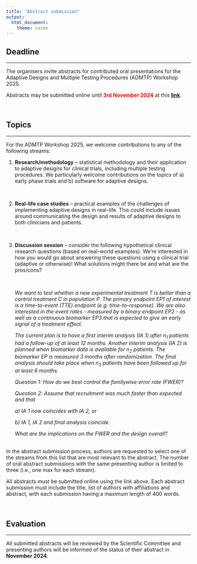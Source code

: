 ```yaml
---
title: "Abstract submission"
output:
  html_document:
    theme: cosmo
---
```


<!-- <style type="text/css"> -->

<!-- body { -->

<!--  background-image: url("coming_soon.jpg"); -->

<!--  background-position: center top; -->

<!--  background-size: 100% auto; -->

<!-- } -->

<!-- </style>  -->

```{=html}
<style type="text/css">
h1.title {
  font-size: 36px;
  color: DarkRed;
  text-align: center;
}
</style>
```
<!-- ![](images/coming_soon3.gif){width=100%} -->

## Deadline

<hr>

The organisers invite abstracts for contributed oral presentations for the Adaptive Designs and Multiple Testing Procedures (ADMTP) Workshop 2025.

Abstracts may be submitted online until <b><font color="#ff0000">3rd November 2024</font></b> at this [**link**](https://www.conftool.org/admtp2025).

<br>

## Topics

<hr>

For the ADMTP Workshop 2025, we welcome contributions to any of the following streams:

<ol>

<li><b>Research/methodology</b> -- statistical methodology and their application to adaptive designs for clinical trials, including multiple testing procedures. We particularly welcome contributions on the topics of a) early phase trials and b) software for adaptive designs.</li> <br>

<li><b>Real-life case studies</b> -- practical examples of the challenges of implementing adaptive designs in real-life. This could include issues around communicating the design and results of adaptive designs to both clinicians and patients.</li> <br>

<li><b>Discussion session</b> -- consider the following hypothetical clinical research questions (based on real-world examples). We're interested in how you would go about answering these questions using a clinical trial (adaptive or otherwise)! What solutions might there be and what are the pros/cons?</li> <br>

<em>We want to test whether a new experimental treatment T is better than a control treatment C in population P. The primary endpoint EP1 of interest is a time-to-event (TTE) endpoint (e.g. time-to-response). We are also interested in the event rates - measured by a binary endpoint EP2 - as well as a continuous biomarker EP3 that is expected to give an early signal of a treatment effect.</em>

<em>The current plan is to have a first interim analysis (IA 1) after n<sub>1</sub> patients had a follow-up of at least 12 months. Another interim analysis (IA 2) is planned when biomarker data is available for n<sub>2</sub> patients. The biomarker EP is measured 3 months after randomization. The final analysis should take place when n<sub>3</sub> patients have been followed up for at least 6 months.</em>

<em>Question 1: How do we best control the familywise error rate (FWER)?</em>

<em>Question 2: Assume that recruitment was much faster than expected and that</em>

<em>a) IA 1 now coincides with IA 2, or </em>

<em>b) IA 1, IA 2 and final analysis coincide. </em>

<em> What are the implications on the FWER and the design overall? </em>

</ol><br>
<!-- -->
In the abstract submission process, authors are requested to select one of the  streams from this list that are most relevant to the abstract. The number of oral abstract submissions with the same presenting author is limited to three (i.e., one max for each stream).

All abstracts must be submitted online using the link above. Each abstract submission must include the title, list of authors with affiliations and abstract, with each submission having a maximum length of 400 words.

<br>

## Evaluation

<hr>

All submitted abstracts will be reviewed by the Scientific Committee and presenting authors will be informed of the status of their abstract in **November 2024**.

```{=html}
<!-- All accepted contributed oral presentations will be assigned to a 15-minute slot within a particular scientific
session. All presenting authors must have registered for the conference before the registration deadline date for
their presentation to be included in the conference program. -->
```
